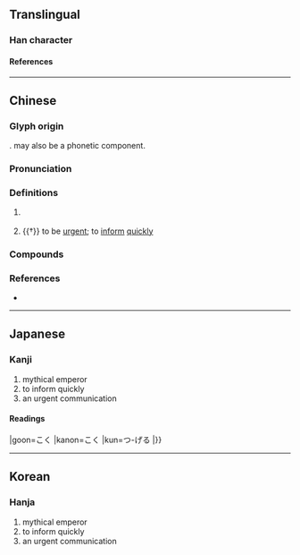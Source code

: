{{also|喾}}
{{character info/new}}
==Translingual==

===Han character===
{{Han char|rn=30|rad=口|as=17|sn=20|four=77601|canj=HBHGR|ids=⿱𦥯告(GHTK),⿱𦥯吿(J)}}

====References====
{{Han ref|kx=0214.040|dkj=04586|dj=0436.310|hdz=10704.040|uh=56B3}}

----

==Chinese==
{{zh-forms|s=喾}}
{{zh-wp|zh:嚳|en:Emperor Ku}}

===Glyph origin===
{{Han etym}}
{{Han compound|學|告|ls=psc|c1=p|c2=s|t2=to tell}}. {{och-l|告}} may also be a phonetic component.

===Pronunciation===
{{zh-pron
|m=kù
|c=guk1,kuk1
|md=gók
|mn=khok
|mn-t=kog4
|w=4khoq
|mc=y
|oc=y
|cat=pn,v
}}

===Definitions===
{{zh-hanzi}}

# {{lb|zh|historical|or|mythological}} {{w|Emperor Ku}}
# {{†}} to be [[urgent]]; to [[inform]] [[quickly]]
{{attn|zh|please check second def}}

===Compounds===
{{zh-der|帝嚳}}

===References===
* {{R:yue:Hanzi}}

----

==Japanese==

===Kanji===
{{ja-kanji|grade=|rs=口17}}

# mythical emperor
# to inform quickly
# an urgent communication

====Readings====
|goon=こく
|kanon=こく
|kun=つ-げる
|}}

----

==Korean==

===Hanja===
{{ko-hanja|hangeul=곡|rv=gok|mr=kok}}

# mythical emperor
# to inform quickly
# an urgent communication